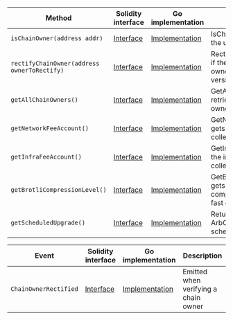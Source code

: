 <table>
  <thead>
    <tr>
      <th>Method</th>
      <th>Solidity interface</th>
      <th>Go implementation</th>
      <th>Description</th>
    </tr>
  </thead>
  <tbody>
    <tr>
      <td>
        <code>isChainOwner(address addr)</code>
      </td>
      <td>
        <a
          href="https://github.com/OffchainLabs/nitro-contracts/blob/b140ed63acdb53cb906ffd1fa3c36fdbd474364e/src/precompiles/ArbOwnerPublic.sol#L11"
          target="_blank"
        >
          Interface
        </a>
      </td>
      <td>
        <a
          href="https://github.com/OffchainLabs/nitro/blob/v3.3.2/precompiles/ArbOwnerPublic.go#L34"
          target="_blank"
        >
          Implementation
        </a>
      </td>
      <td>IsChainOwner checks if the user is a chain owner</td>
    </tr>
    <tr>
      <td>
        <code>rectifyChainOwner(address ownerToRectify)</code>
      </td>
      <td>
        <a
          href="https://github.com/OffchainLabs/nitro-contracts/blob/b140ed63acdb53cb906ffd1fa3c36fdbd474364e/src/precompiles/ArbOwnerPublic.sol#L18"
          target="_blank"
        >
          Interface
        </a>
      </td>
      <td>
        <a
          href="https://github.com/OffchainLabs/nitro/blob/v3.3.2/precompiles/ArbOwnerPublic.go#L25"
          target="_blank"
        >
          Implementation
        </a>
      </td>
      <td>
        RectifyChainOwner checks if the account is a chain owner (Available in ArbOS version 11)
      </td>
    </tr>
    <tr>
      <td>
        <code>getAllChainOwners()</code>
      </td>
      <td>
        <a
          href="https://github.com/OffchainLabs/nitro-contracts/blob/b140ed63acdb53cb906ffd1fa3c36fdbd474364e/src/precompiles/ArbOwnerPublic.sol#L21"
          target="_blank"
        >
          Interface
        </a>
      </td>
      <td>
        <a
          href="https://github.com/OffchainLabs/nitro/blob/v3.3.2/precompiles/ArbOwnerPublic.go#L20"
          target="_blank"
        >
          Implementation
        </a>
      </td>
      <td>GetAllChainOwners retrieves the list of chain owners</td>
    </tr>
    <tr>
      <td>
        <code>getNetworkFeeAccount()</code>
      </td>
      <td>
        <a
          href="https://github.com/OffchainLabs/nitro-contracts/blob/b140ed63acdb53cb906ffd1fa3c36fdbd474364e/src/precompiles/ArbOwnerPublic.sol#L24"
          target="_blank"
        >
          Interface
        </a>
      </td>
      <td>
        <a
          href="https://github.com/OffchainLabs/nitro/blob/v3.3.2/precompiles/ArbOwnerPublic.go#L39"
          target="_blank"
        >
          Implementation
        </a>
      </td>
      <td>GetNetworkFeeAccount gets the network fee collector</td>
    </tr>
    <tr>
      <td>
        <code>getInfraFeeAccount()</code>
      </td>
      <td>
        <a
          href="https://github.com/OffchainLabs/nitro-contracts/blob/b140ed63acdb53cb906ffd1fa3c36fdbd474364e/src/precompiles/ArbOwnerPublic.sol#L27"
          target="_blank"
        >
          Interface
        </a>
      </td>
      <td>
        <a
          href="https://github.com/OffchainLabs/nitro/blob/v3.3.2/precompiles/ArbOwnerPublic.go#L44"
          target="_blank"
        >
          Implementation
        </a>
      </td>
      <td>GetInfraFeeAccount gets the infrastructure fee collector</td>
    </tr>
    <tr>
      <td>
        <code>getBrotliCompressionLevel()</code>
      </td>
      <td>
        <a
          href="https://github.com/OffchainLabs/nitro-contracts/blob/b140ed63acdb53cb906ffd1fa3c36fdbd474364e/src/precompiles/ArbOwnerPublic.sol#L30"
          target="_blank"
        >
          Interface
        </a>
      </td>
      <td>
        <a
          href="https://github.com/OffchainLabs/nitro/blob/v3.3.2/precompiles/ArbOwnerPublic.go#L52"
          target="_blank"
        >
          Implementation
        </a>
      </td>
      <td>
        GetBrotliCompressionLevel gets the current brotli compression level used for fast
        compression
      </td>
    </tr>
    <tr>
      <td>
        <code>getScheduledUpgrade()</code>
      </td>
      <td>
        <a
          href="https://github.com/OffchainLabs/nitro-contracts/blob/b140ed63acdb53cb906ffd1fa3c36fdbd474364e/src/precompiles/ArbOwnerPublic.sol#L35"
          target="_blank"
        >
          Interface
        </a>
      </td>
      <td>
        <a
          href="https://github.com/OffchainLabs/nitro/blob/v3.3.2/precompiles/ArbOwnerPublic.go#L58"
          target="_blank"
        >
          Implementation
        </a>
      </td>
      <td>Returns (0, 0, nil) if no ArbOS upgrade is scheduled.</td>
    </tr>
  </tbody>
</table>
<table>
  <thead>
    <tr>
      <th>Event</th>
      <th>Solidity interface</th>
      <th>Go implementation</th>
      <th>Description</th>
    </tr>
  </thead>
  <tbody>
    <tr>
      <td>
        <code>ChainOwnerRectified</code>
      </td>
      <td>
        <a
          href="https://github.com/OffchainLabs/nitro-contracts/blob/b140ed63acdb53cb906ffd1fa3c36fdbd474364e/src/precompiles/ArbOwnerPublic.sol#L40"
          target="_blank"
        >
          Interface
        </a>
      </td>
      <td>
        <a
          href="https://github.com/OffchainLabs/nitro/blob/v3.3.2/precompiles/ArbOwnerPublic.go#L30"
          target="_blank"
        >
          Implementation
        </a>
      </td>
      <td>Emitted when verifying a chain owner</td>
    </tr>
  </tbody>
</table>
